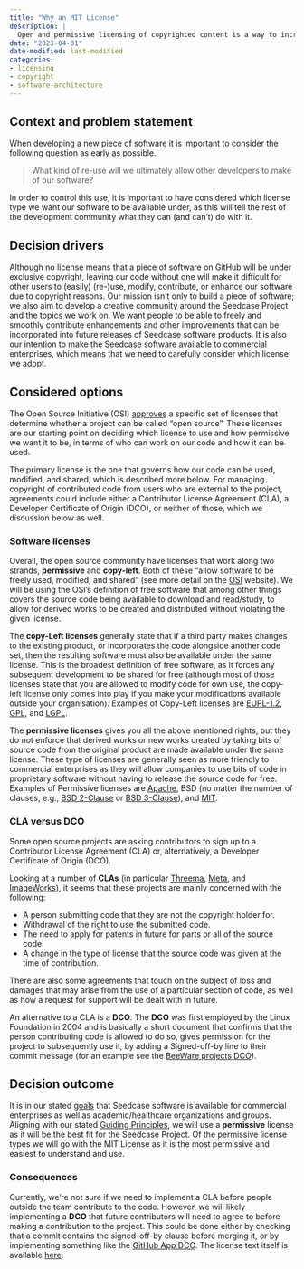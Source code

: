 ```yaml
---
title: "Why an MIT License"
description: |
  Open and permissive licensing of copyrighted content is a way to increase use of a software product, ease collaboration and re-use, and sharing intellectual ideas with others. This post contains our reasons for choosing the MIT License, which is a very permissive copyright license.
date: "2023-04-01"
date-modified: last-modified
categories:
- licensing
- copyright
- software-architecture
---
```


<!--TODO #38 docs: Update 'Why MIT license with benefits and drawbacks -->

## Context and problem statement

When developing a new piece of software it is important to consider the
following question as early as possible.

> What kind of re-use will we ultimately allow other developers to make
> of our software?

In order to control this use, it is important to have considered which
license type we want our software to be available under, as this will
tell the rest of the development community what they can (and can't) do
with it.

## Decision drivers

Although no license means that a piece of software on GitHub will be
under exclusive copyright, leaving our code without one will make it
difficult for other users to (easily) (re-)use, modify, contribute, or
enhance our software due to copyright reasons. Our mission isn't only to
build a piece of software; we also aim to develop a creative community
around the Seedcase Project and the topics we work on. We want people to
be able to freely and smoothly contribute enhancements and other
improvements that can be incorporated into future releases of Seedcase
software products. It is also our intention to make the Seedcase
software available to commercial enterprises, which means that we need
to carefully consider which license we adopt.

## Considered options

The Open Source Initiative (OSI)
[approves](https://opensource.org/licenses) a specific set of licenses
that determine whether a project can be called "open source". These
licenses are our starting point on deciding which license to use and how
permissive we want it to be, in terms of who can work on our code and
how it can be used.

The primary license is the one that governs how our code can be used,
modified, and shared, which is described more below. For managing
copyright of contributed code from users who are external to the
project, agreements could include either a Contributor License Agreement
(CLA), a Developer Certificate of Origin (DCO), or neither of those,
which we discussion below as well.

### Software licenses

Overall, the open source community have licenses that work along two
strands, **permissive** and **copy-left**. Both of these "allow software
to be freely used, modified, and shared" (see more detail on the
[OSI](https://opensource.org/licenses) website). We will be using the
OSI's definition of free software that among other things covers the
source code being available to download and read/study, to allow for
derived works to be created and distributed without violating the given
license.

The **copy-Left licenses** generally state that if a third party makes
changes to the existing product, or incorporates the code alongside
another code set, then the resulting software must also be available
under the same license. This is the broadest definition of free
software, as it forces any subsequent development to be shared for free
(although most of those licenses state that you are allowed to modify
code for own use, the copy-left license only comes into play if you make
your modifications available outside your organisation). Examples of
Copy-Left licenses are
[EUPL-1.2](https://joinup.ec.europa.eu/sites/default/files/custom-page/attachment/2020-03/EUPL-1.2%20EN.txt),
[GPL](https://www.gnu.org/licenses/gpl-3.0.en.html), and
[LGPL](https://www.gnu.org/licenses/lgpl-3.0.en.html).

The **permissive licenses** gives you all the above mentioned rights,
but they do not enforce that derived works or new works created by
taking bits of source code from the original product are made available
under the same license. These type of licenses are generally seen as
more friendly to commercial enterprises as they will allow companies to
use bits of code in proprietary software without having to release the
source code for free. Examples of Permissive licenses are
[Apache](https://www.apache.org/licenses/LICENSE-2.0), BSD (no matter
the number of clauses, e.g., [BSD
2-Clause](https://opensource.org/license/bsd-2-clause/) or [BSD
3-Clause](https://opensource.org/license/bsd-3-clause/)), and
[MIT](https://opensource.org/license/mit/).

### CLA versus DCO

Some open source projects are asking contributors to sign up to a
Contributor License Agreement (CLA) or, alternatively, a Developer
Certificate of Origin (DCO).

Looking at a number of **CLAs** (in particular
[Threema](https://threema.ch/en/open-source/cla),
[Meta](https://code.facebook.com/cla), and
[ImageWorks](https://www.imageworks.com/technology/opensource/cla)), it
seems that these projects are mainly concerned with the following:

-   A person submitting code that they are not the copyright holder for.
-   Withdrawal of the right to use the submitted code.
-   The need to apply for patents in future for parts or all of the
    source code.
-   A change in the type of license that the source code was given at
    the time of contribution.

There are also some agreements that touch on the subject of loss and
damages that may arise from the use of a particular section of code, as
well as how a request for support will be dealt with in future.

An alternative to a CLA is a **DCO**. The **DCO** was first employed by
the Linux Foundation in 2004 and is basically a short document that
confirms that the person contributing code is allowed to do so, gives
permission for the project to subsequently use it, by adding a
Signed-off-by line to their commit message (for an example see the
[BeeWare projects DCO](https://beeware.org/contributing/how/dco/what/)).

## Decision outcome

It is in our stated [goals](https://seedcase-project.org/about) that
Seedcase software is available for commercial enterprises as well as
academic/healthcare organizations and groups. Aligning with our stated
[Guiding
Principles](https://seedcase-project.org/about.html#principles), we will
use a **permissive** license as it will be the best fit for the Seedcase
Project. Of the permissive license types we will go with the MIT License
as it is the most permissive and easiest to understand and use.

### Consequences

Currently, we're not sure if we need to implement a CLA before people
outside the team contribute to the code. However, we will likely
implementing a **DCO** that future contributors will need to agree to
before making a contribution to the project. This could be done either
by checking that a commit contains the signed-off-by clause before
merging it, or by implementing something like the [GitHub App
DCO](https://github.com/apps/dco). The license text itself is available
[here](https://developercertificate.org).
